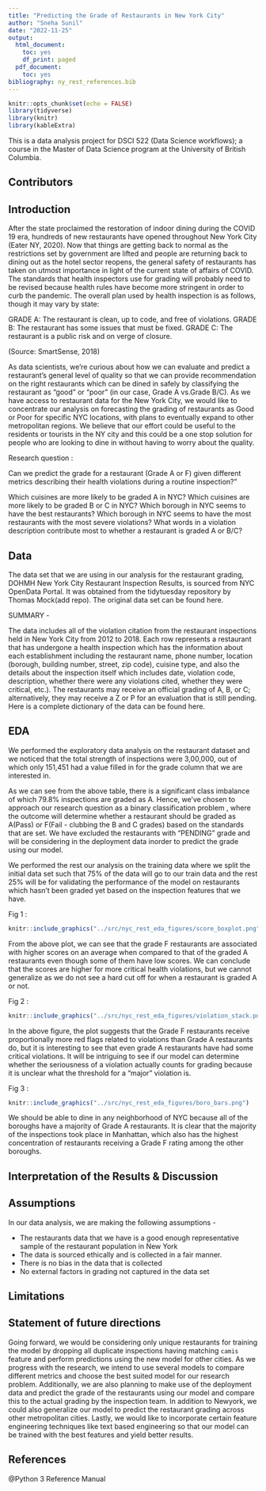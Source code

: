 ```yaml
---
title: "Predicting the Grade of Restaurants in New York City"
author: "Sneha Sunil"
date: "2022-11-25"
output:
  html_document:
    toc: yes
    df_print: paged
  pdf_document:
    toc: yes
bibliography: ny_rest_references.bib
---
```


```r
knitr::opts_chunk$set(echo = FALSE)
library(tidyverse)
library(knitr)
library(kableExtra)
```

This is a data analysis project for DSCI 522 (Data Science workflows); a course in the Master of Data Science program at the University of British Columbia.

## Contributors


## Introduction

After the state proclaimed the restoration of indoor dining during the COVID 19 era, hundreds of new restaurants have opened throughout New York City (Eater NY, 2020). Now that things are getting back to normal as the restrictions set by government are lifted and people are returning back to dining out as the hotel sector reopens, the general safety of restaurants has taken on utmost importance in light of the current state of affairs of COVID. The standards that health inspectors use for grading will probably need to be revised because health rules have become more stringent in order to curb the pandemic. The overall plan used by health inspection is as follows, though it may vary by state: 

GRADE A: The restaurant is clean, up to code, and free of violations.
GRADE B: The restaurant has some issues that must be fixed.
GRADE C: The restaurant is a public risk and on verge of closure.

(Source: SmartSense, 2018)

As data scientists, we're curious about how we can evaluate and predict a restaurant's general level of quality so that we can provide recommendation on the right restaurants which can be dined in safely by classifying the restaurant as "good" or "poor" (in our case, Grade A vs.Grade B/C). As we have access to restaurant data for the New York City, we would like to concentrate our analysis on forecasting the grading of restaurants as Good or Poor for specific NYC locations, with plans to eventually expand to other metropolitan regions. We believe that our effort could be useful to the residents or tourists in the NY city and this could be a one stop solution for people who are looking to dine in without having to worry about the quality.

Research question : 

Can we predict the grade for a restaurant (Grade A or F) given different metrics describing their health violations during a routine inspection?"

Which cuisines are more likely to be graded A in NYC?
Which cuisines are more likely to be graded B or C in NYC?
Which borough in NYC seems to have the best restaurants?
Which borough in NYC seems to have the most restaurants with the most severe violations?
What words in a violation description contribute most to whether a restaurant is graded A or B/C?


## Data

The data set that we are using in our analysis for the restaurant grading, DOHMH New York City Restaurant Inspection Results, is sourced from NYC OpenData Portal. It was obtained from the tidytuesday repository by Thomas Mock(add repo). The original data set can be found here.

SUMMARY - 

The data includes all of the violation citation from the restaurant inspections held in New York City from 2012 to 2018. Each row represents a restaurant that has undergone a health inspection which has the information about each establishment including the restaurant name, phone number, location (borough, building number, street, zip code), cuisine type, and also the details about the inspection itself which includes  date, violation code, description, whether there were any violations cited, whether they were critical, etc.). The restaurants may receive an official grading of A, B, or C; alternatively, they may receive a Z or P for an evaluation that is still pending. Here is a complete dictionary of the data can be found here.


## EDA

We performed the exploratory data analysis on the restaurant dataset and we noticed that the total strength of inspections were 3,00,000, out of which only 151,451 had a value filled in for the grade column that we are interested in.

As we can see from the above table, there is a significant class imbalance of which 79.8% inspections are graded as A. Hence, we've chosen to approach our research question as a binary classification problem , where the outcome will determine whether a restaurant should be graded as A(Pass) or F(Fail - clubbing the B and C grades) based on the standards that are set. We have excluded the restaurants with "PENDING" grade and will be considering in the deployment data inorder to predict the grade using our model.

We performed the rest our analysis on the training data where we split the initial data set such that 75% of the data will go to our train data and the rest 25% will be for validating the performance of the model on restaurants which hasn't been graded yet based on the inspection features that we have.

Fig 1 : 

```r
knitr::include_graphics("../src/nyc_rest_eda_figures/score_boxplot.png") 
```


From the above plot, we can see that the grade F restaurants are associated with higher scores on an average when compared to that of the graded A restaurants even though some of them have low scores. We can conclude that the scores are higher for more critical health violations, but we cannot generalize as we do not see a hard cut off for when a restaurant is graded A or not. 

Fig 2 : 

```r
knitr::include_graphics("../src/nyc_rest_eda_figures/violation_stack.png")
```


In the above figure, the plot suggests that the Grade F restaurants receive proportionally more red flags related to violations than Grade A restaurants do, but it is interesting to see that even grade A restaurants have had some critical violations. It will be intriguing to see if our model can determine whether the seriousness of a violation actually counts for grading because it is unclear what the threshold for a "major" violation is.

Fig 3 : 

```r
knitr::include_graphics("../src/nyc_rest_eda_figures/boro_bars.png")
```


We should be able to dine in any neighborhood of NYC because all of the boroughs have a majority of Grade A restaurants. It is clear that the majority of the inspections took place in Manhattan, which also has the highest concentration of restaurants receiving a Grade F rating among the other boroughs.

## Interpretation of the Results & Discussion



## Assumptions

In our data analysis, we are making the following assumptions - 

- The restaurants data that we have is a good enough representative sample of the restaurant population in New York
- The data is sourced ethically and is collected in a fair manner. 
- There is no bias in the data that is collected
- No external factors in grading not captured in the data set

## Limitations

## Statement of future directions 

Going forward, we would be considering only unique restaurants for training the model by dropping all duplicate inspections having matching `camis` feature and perform predictions using the new model for other cities. As we progress with the research, we intend to use several models to compare different metrics and choose the best suited model for our research problem. Additionally, we are also planning  to make use of the deployment data and predict the grade of the restaurants using our model and compare this to the actual grading by the inspection team. In addition to Newyork, we could also generalize our model to predict the restaurant grading across other metropolitan cities. Lastly, we would like to incorporate certain feature engineering techniques like text based engineering so that our model can be trained with the best features and yield better results.


## References

@Python 3 Reference Manual

